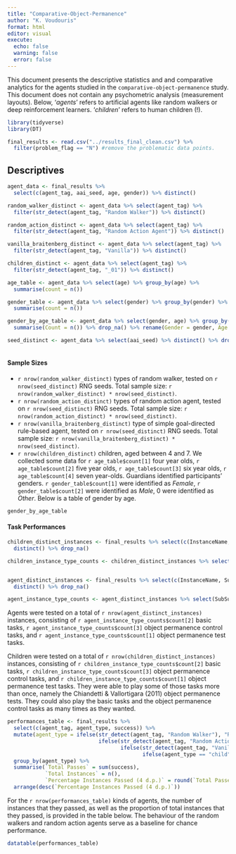 ```yaml
---
title: "Comparative-Object-Permanence"
author: "K. Voudouris"
format: html
editor: visual
execute: 
  echo: false
  warning: false
  error: false
---
```


This document presents the descriptive statistics and and comparative analytics for the agents studied in the `comparative-object-permanence` study. This document does not contain any psychometric analysis (measurement layouts). Below, '*agents*' refers to artificial agents like random walkers or deep reinforcement learners. '*children*' refers to human children (!).

```r

library(tidyverse)
library(DT)

```

```r

final_results <- read.csv("../results_final_clean.csv") %>%
  filter(problem_flag == "N") #remove the problematic data points.

```

## Descriptives

```r

agent_data <- final_results %>% 
  select(c(agent_tag, aai_seed, age, gender)) %>% distinct()

random_walker_distinct <- agent_data %>% select(agent_tag) %>%
  filter(str_detect(agent_tag, "Random Walker")) %>% distinct()

random_action_distinct <- agent_data %>% select(agent_tag) %>%
  filter(str_detect(agent_tag, "Random Action Agent")) %>% distinct()

vanilla_braitenberg_distinct <- agent_data %>% select(agent_tag) %>%
  filter(str_detect(agent_tag, "Vanilla")) %>% distinct()

children_distinct <- agent_data %>% select(agent_tag) %>%
  filter(str_detect(agent_tag, "_01")) %>% distinct()

age_table <- agent_data %>% select(age) %>% group_by(age) %>%
  summarise(count = n())

gender_table <- agent_data %>% select(gender) %>% group_by(gender) %>%
  summarise(count = n())

gender_by_age_table <- agent_data %>% select(gender, age) %>% group_by(gender, age) %>%
  summarise(Count = n()) %>% drop_na() %>% rename(Gender = gender, Age = age) %>% DT::datatable()

seed_distinct <- agent_data %>% select(aai_seed) %>% distinct() %>% drop_na()
  

```

#### Sample Sizes

- `r nrow(random_walker_distinct)` types of random walker, tested on `r nrow(seed_distinct)` RNG seeds. Total sample size: `r nrow(random_walker_distinct) * nrow(seed_distinct)`.
- `r nrow(random_action_distinct)` types of random action agent, tested on `r nrow(seed_distinct)` RNG seeds. Total sample size: `r nrow(random_action_distinct) * nrow(seed_distinct)`.
- `r nrow(vanilla_braitenberg_distinct)` type of simple goal-directed rule-based agent, tested on `r nrow(seed_distinct)` RNG seeds. Total sample size: `r nrow(vanilla_braitenberg_distinct) * nrow(seed_distinct)`.
- `r nrow(children_distinct)` children, aged between 4 and 7. We collected some data for `r age_table$count[1]` four year olds, `r age_table$count[2]` five year olds, `r age_table$count[3]` six year olds, `r age_table$count[4]` seven year-olds. Guardians identified participants' genders. `r gender_table$count[1]` were identified as *Female*, `r gender_table$count[2]` were identified as *Male*, 0 were identified as *Other*. Below is a table of gender by age.

```r

gender_by_age_table

```

#### Task Performances

``` r

children_distinct_instances <- final_results %>% select(c(InstanceName, SubSuite, agent_type)) %>% filter(agent_type == "child") %>%
  distinct() %>% drop_na()

children_instance_type_counts <- children_distinct_instances %>% select(SubSuite) %>% group_by(SubSuite) %>% summarise(Count = n())


agent_distinct_instances <- final_results %>% select(c(InstanceName, SubSuite, agent_type)) %>% filter(agent_type != "child") %>%
  distinct() %>% drop_na()

agent_instance_type_counts <- agent_distinct_instances %>% select(SubSuite) %>% group_by(SubSuite) %>% summarise(Count = n())


```

Agents were tested on a total of `r nrow(agent_distinct_instances)` instances, consisting of `r agent_instance_type_counts$count[2]` basic tasks, `r agent_instance_type_counts$count[3]` object permanence control tasks, and `r agent_instance_type_counts$count[1]` object permanence test tasks.

Children were tested on a total of `r nrow(children_distinct_instances)` instances, consisting of `r children_instance_type_counts$count[2]` basic tasks, `r children_instance_type_counts$count[3]` object permanence control tasks, and `r children_instance_type_counts$count[1]` object permanence test tasks. They were able to play some of those tasks more than once, namely the Chiandetti & Vallortigara (2011) object permanence tests. They could also play the basic tasks and the object permanence control tasks as many times as they wanted.



```r

performances_table <- final_results %>% 
  select(c(agent_tag, agent_type, success)) %>%
  mutate(agent_type = ifelse(str_detect(agent_tag, "Random Walker"), "Random Walker",
                             ifelse(str_detect(agent_tag, "Random Action"), "Random Action Agent",
                                    ifelse(str_detect(agent_tag, "Vanilla"), "Simple Goal-Directed Agent",
                                           ifelse(agent_type == "child", "Human Child", agent_type))))) %>%
  group_by(agent_type) %>% 
  summarise(`Total Passes` = sum(success),
            `Total Instances` = n(),
            `Percentage Instances Passed (4 d.p.)` = round(`Total Passes`/`Total Instances`*100, digits = 4)) %>%
  arrange(desc(`Percentage Instances Passed (4 d.p.)`))

```

For the `r nrow(performances_table)` kinds of agents, the number of instances that they passed, as well as the proportion of total instances that they passed, is provided in the table below. The behaviour of the random walkers and random action agents serve as a baseline for chance performance.

```r

datatable(performances_table)

```
